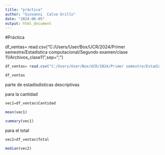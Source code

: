 ```yaml
---
title: "práctica"
author: "Giovanni  Calvo Grillo"
date: "2024-06-05"
output: html_document
---
```


#Práctica 

df_ventas= read.csv("C:/Users/User/Box/UCR/2024/Primer semestre/Estadística computacional/Segundo examen/clase 11/Archivos_clase11",sep=";")
```r
df_ventas= read.csv("C:/Users/User/Box/UCR/2024/Primer semestre/Estadística computacional/Segundo examen/clase 11/Archivos_clase11/ventas.csv",sep=",")

df_ventas
```

parte de estadísdísticas descriptivas

para la cantidad
```r
vec1=df_ventas$Cantidad

mean(vec1)

summary(vec1)

```

para el total
```r
vec2=df_ventas$Total

median(vec2)
```

